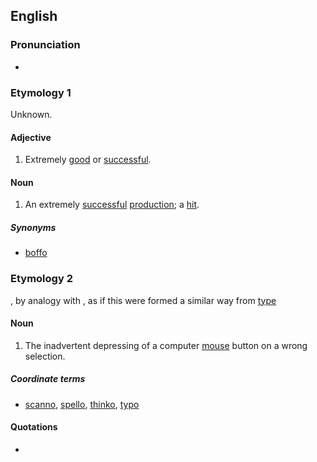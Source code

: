 ==English==

===Pronunciation===
* {{rhymes|ɪkəʊ|lang=en}}

===Etymology 1===
Unknown.

====Adjective====
{{en-adj}}

# {{context|dated|entertainment|lang=en}} Extremely [[good]] or [[successful]].

====Noun====
{{en-noun}}

# {{context|dated|entertainment|lang=en}} An extremely [[successful]] [[production]]; a [[hit]].

=====Synonyms=====
* [[boffo]]

===Etymology 2===
{{suffix|click|o|lang=en}}, by analogy with {{term|typo}}, as if this were formed a similar way from [[type]]

====Noun====
{{en-noun}}

# {{context|Internet|computing|slang|neologism|lang=en}} The inadvertent depressing of a computer [[mouse]] button on a wrong selection.

=====Coordinate terms=====
* [[scanno]], [[spello]], [[thinko]], [[typo]]

====Quotations====
* {{seeCites}}